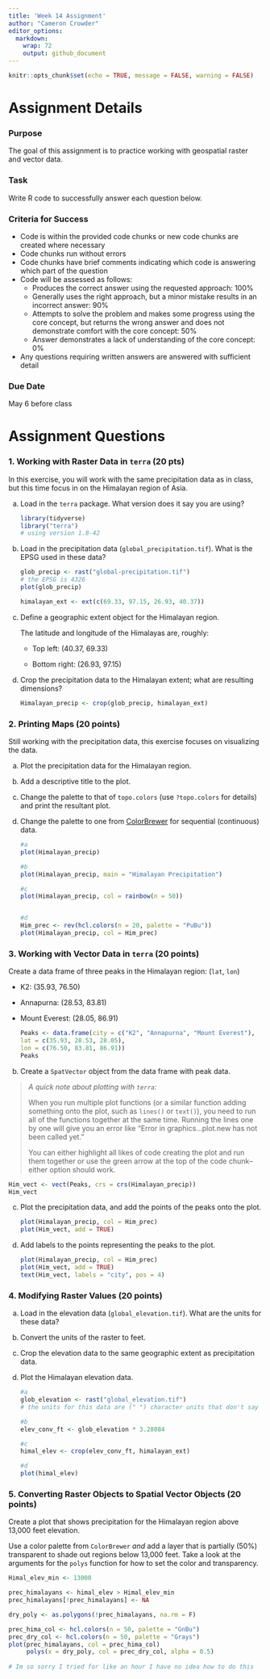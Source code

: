 ```yaml
---
title: 'Week 14 Assignment'
author: "Cameron Crowder"
editor_options: 
  markdown: 
    wrap: 72
    output: github_document
---
```


```r
knitr::opts_chunk$set(echo = TRUE, message = FALSE, warning = FALSE)
```

# Assignment Details

### Purpose

The goal of this assignment is to practice working with geospatial
raster and vector data.

### Task

Write R code to successfully answer each question below.

### Criteria for Success

-   Code is within the provided code chunks or new code chunks are
    created where necessary
-   Code chunks run without errors
-   Code chunks have brief comments indicating which code is answering
    which part of the question
-   Code will be assessed as follows:
    -   Produces the correct answer using the requested approach: 100%
    -   Generally uses the right approach, but a minor mistake results
        in an incorrect answer: 90%
    -   Attempts to solve the problem and makes some progress using the
        core concept, but returns the wrong answer and does not
        demonstrate comfort with the core concept: 50%
    -   Answer demonstrates a lack of understanding of the core concept:
        0%
-   Any questions requiring written answers are answered with sufficient
    detail

### Due Date

May 6 before class

# Assignment Questions

### 1. Working with Raster Data in `terra` (20 pts)

In this exercise, you will work with the same precipitation data as in
class, but this time focus in on the Himalayan region of Asia.

a.  Load in the `terra` package. What version does it say you are using?

    ```r
    library(tidyverse)
    library("terra")
    # using version 1.8-42
    ```

b.  Load in the precipitation data (`global_precipitation.tif`). What is
    the EPSG used in these data?

    ```r
    glob_precip <- rast("global-precipitation.tif")
    # the EPSG is 4326
    plot(glob_precip)
    ```

    ```r
    himalayan_ext <- ext(c(69.33, 97.15, 26.93, 40.37))
    ```

c.  Define a geographic extent object for the Himalayan region.

    The latitude and longitude of the Himalayas are, roughly:

    -   Top left: (40.37, 69.33)

    -   Bottom right: (26.93, 97.15)

d.  Crop the precipitation data to the Himalayan extent; what are
    resulting dimensions?

    ```r
    Himalayan_precip <- crop(glob_precip, himalayan_ext)

    ```

### 2. Printing Maps (20 points)

Still working with the precipitation data, this exercise focuses on
visualizing the data.

a.  Plot the precipitation data for the Himalayan region.

b.  Add a descriptive title to the plot.

c.  Change the palette to that of `topo.colors` (use `?topo.colors` for
    details) and print the resultant plot.

d.  Change the palette to one from
    [ColorBrewer](https://colorbrewer2.org) for sequential (continuous)
    data.

    ```r
    #a
    plot(Himalayan_precip)

    #b
    plot(Himalayan_precip, main = "Himalayan Precipitation")

    #c
    plot(Himalayan_precip, col = rainbow(n = 50))


    #d
    Him_prec <- rev(hcl.colors(n = 20, palette = "PuBu"))
    plot(Himalayan_precip, col = Him_prec)
    ```

### 3. Working with Vector Data in `terra` (20 points)

Create a data frame of three peaks in the Himalayan region: (`lat`,
`lon`)

-   K2: (35.93, 76.50)

-   Annapurna: (28.53, 83.81)

-   Mount Everest: (28.05, 86.91)

    ```r
    Peaks <- data.frame(city = c("K2", "Annapurna", "Mount Everest"),
    lat = c(35.93, 28.53, 28.05),
    lon = c(76.50, 83.81, 86.91))
    Peaks
    ```

b.  Create a `SpatVector` object from the data frame with peak data.

> *A quick note about plotting with `terra`:*
>
> When you run multiple plot functions (or a similar function adding
> something onto the plot, such as `lines()` or `text()`), you need to
> run all of the functions together at the same time. Running the lines
> one by one will give you an error like "Error in graphics...plot.new
> has not been called yet."
>
> You can either highlight all likes of code creating the plot and run
> them together or use the green arrow at the top of the code
> chunk--either option should work.

```r
Him_vect <- vect(Peaks, crs = crs(Himalayan_precip))
Him_vect
```

c.  Plot the precipitation data, and add the points of the peaks onto
    the plot.

    ```r
    plot(Himalayan_precip, col = Him_prec)
    plot(Him_vect, add = TRUE)
    ```

d.  Add labels to the points representing the peaks to the plot.

    ```r
    plot(Himalayan_precip, col = Him_prec)
    plot(Him_vect, add = TRUE)
    text(Him_vect, labels = "city", pos = 4)
    ```

### 4. Modifying Raster Values (20 points)

a.  Load in the elevation data (`global_elevation.tif`). What are the
    units for these data?

b.  Convert the units of the raster to feet.

c.  Crop the elevation data to the same geographic extent as
    precipitation data.

d.  Plot the Himalayan elevation data.

    ```r
    #a
    glob_elevation <- rast("global_elevation.tif")
    # the units for this data are (" ") character units that don't say but I will assume it's m

    #b
    elev_conv_ft <- glob_elevation * 3.28084

    #c
    himal_elev <- crop(elev_conv_ft, himalayan_ext)

    #d
    plot(himal_elev)
    ```

### 5. Converting Raster Objects to Spatial Vector Objects (20 points)

Create a plot that shows precipitation for the Himalayan region above
13,000 feet elevation.

Use a color palette from `ColorBrewer` *and* add a layer that is
partially (50%) transparent to shade out regions below 13,000 feet. Take
a look at the arguments for the `polys` function for how to set the
color and transparency.

```r
Himal_elev_min <- 13000

prec_himalayans <- himal_elev > Himal_elev_min
prec_himalayans[!prec_himalayans] <- NA

dry_poly <- as.polygons(!prec_himalayans, na.rm = F)

prec_hima_col <- hcl.colors(n = 50, palette = "GnBu")
prec_dry_col <- hcl.colors(n = 50, palette = "Grays")
plot(prec_himalayans, col = prec_hima_col) 
     polys(x = dry_poly, col = prec_dry_col, alpha = 0.5)
     
# Im so sorry I tried for like an hour I have no idea how to do this
```
